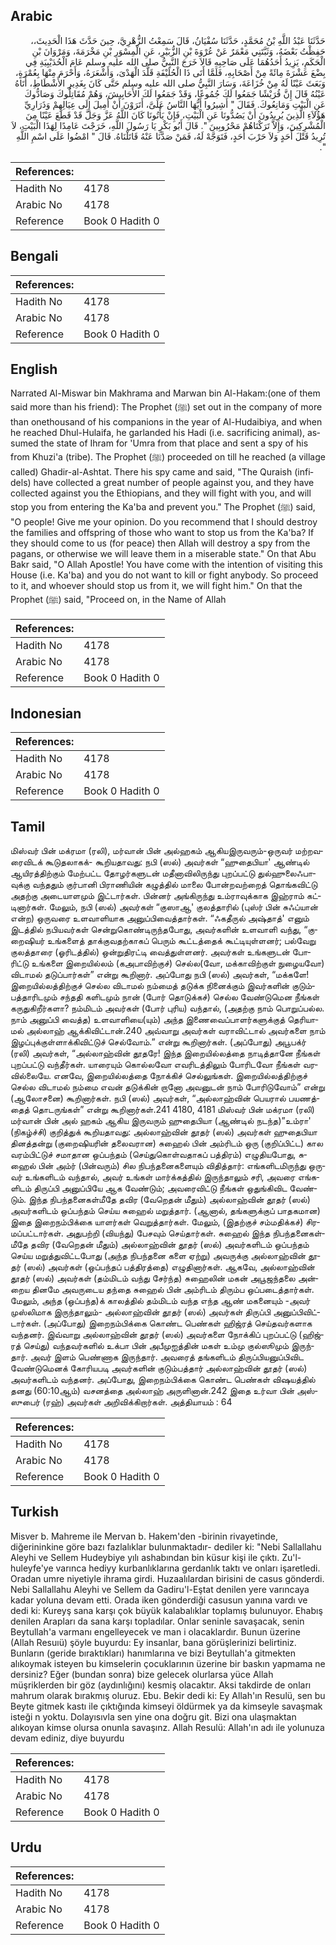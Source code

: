 ## Arabic


<div dir="rtl" lang="ar" style={{fontSize:'larger',backgroundColor:'#f8f9fa',padding:20}}>
حَدَّثَنَا عَبْدُ اللَّهِ بْنُ مُحَمَّدٍ، حَدَّثَنَا سُفْيَانُ، قَالَ سَمِعْتُ الزُّهْرِيَّ، حِينَ حَدَّثَ هَذَا الْحَدِيثَ،، حَفِظْتُ بَعْضَهُ، وَثَبَّتَنِي مَعْمَرٌ عَنْ عُرْوَةَ بْنِ الزُّبَيْرِ، عَنِ الْمِسْوَرِ بْنِ مَخْرَمَةَ، وَمَرْوَانَ بْنِ الْحَكَمِ، يَزِيدُ أَحَدُهُمَا عَلَى صَاحِبِهِ قَالاَ خَرَجَ النَّبِيُّ صلى الله عليه وسلم عَامَ الْحُدَيْبِيَةِ فِي بِضْعَ عَشْرَةَ مِائَةً مِنْ أَصْحَابِهِ، فَلَمَّا أَتَى ذَا الْحُلَيْفَةِ قَلَّدَ الْهَدْىَ، وَأَشْعَرَهُ، وَأَحْرَمَ مِنْهَا بِعُمْرَةٍ، وَبَعَثَ عَيْنًا لَهُ مِنْ خُزَاعَةَ، وَسَارَ النَّبِيُّ صلى الله عليه وسلم حَتَّى كَانَ بِغَدِيرِ الأَشْطَاطِ، أَتَاهُ عَيْنُهُ قَالَ إِنَّ قُرَيْشًا جَمَعُوا لَكَ جُمُوعًا، وَقَدْ جَمَعُوا لَكَ الأَحَابِيشَ، وَهُمْ مُقَاتِلُوكَ وَصَادُّوكَ عَنِ الْبَيْتِ وَمَانِعُوكَ‏.‏ فَقَالَ ‏"‏ أَشِيرُوا أَيُّهَا النَّاسُ عَلَىَّ، أَتَرَوْنَ أَنْ أَمِيلَ إِلَى عِيَالِهِمْ وَذَرَارِيِّ هَؤُلاَءِ الَّذِينَ يُرِيدُونَ أَنْ يَصُدُّونَا عَنِ الْبَيْتِ، فَإِنْ يَأْتُونَا كَانَ اللَّهُ عَزَّ وَجَلَّ قَدْ قَطَعَ عَيْنًا مِنَ الْمُشْرِكِينَ، وَإِلاَّ تَرَكْنَاهُمْ مَحْرُوبِينَ ‏"‏‏.‏ قَالَ أَبُو بَكْرٍ يَا رَسُولَ اللَّهِ، خَرَجْتَ عَامِدًا لِهَذَا الْبَيْتِ، لاَ تُرِيدُ قَتْلَ أَحَدٍ وَلاَ حَرْبَ أَحَدٍ، فَتَوَجَّهْ لَهُ، فَمَنْ صَدَّنَا عَنْهُ قَاتَلْنَاهُ‏.‏ قَالَ ‏"‏ امْضُوا عَلَى اسْمِ اللَّهِ ‏"‏‏.‏
</div>
<div style={{backgroundColor:'#f8f9fa',padding:20, marginBottom: 10}}><table> <thead> <tr> <th>References:</th> <th></th> </tr> </thead> <tbody><tr><td>Hadith No</td><td>4178</td></tr><tr><td>Arabic No</td><td>4178</td></tr><tr><td>Reference</td><td>Book 0 Hadith 0</td></tr></tbody></table></div>

## Bengali


<div dir="ltr" lang="bn" style={{fontSize:'larger',backgroundColor:'#f8f9fa',padding:20}}>

</div>
<div style={{backgroundColor:'#f8f9fa',padding:20, marginBottom: 10}}><table> <thead> <tr> <th>References:</th> <th></th> </tr> </thead> <tbody><tr><td>Hadith No</td><td>4178</td></tr><tr><td>Arabic No</td><td>4178</td></tr><tr><td>Reference</td><td>Book 0 Hadith 0</td></tr></tbody></table></div>

## English


<div dir="ltr" lang="en" style={{fontSize:'larger',backgroundColor:'#f8f9fa',padding:20}}>
Narrated Al-Miswar bin Makhrama and Marwan bin Al-Hakam:(one of them said more than his friend): The Prophet (ﷺ) set out in the company of more than onethousand of his companions in the year of Al-Hudaibiya, and when he reached Dhul-Hulaifa, he garlanded his Hadi (i.e. sacrificing animal), assumed the state of Ihram for 'Umra from that place and sent a spy of his from Khuzi'a (tribe). The Prophet (ﷺ) proceeded on till he reached (a village called) Ghadir-al-Ashtat. There his spy came and said, "The Quraish (infidels) have collected a great number of people against you, and they have collected against you the Ethiopians, and they will fight with you, and will stop you from entering the Ka'ba and prevent you." The Prophet (ﷺ) said, "O people! Give me your opinion. Do you recommend that I should destroy the families and offspring of those who want to stop us from the Ka'ba? If they should come to us (for peace) then Allah will destroy a spy from the pagans, or otherwise we will leave them in a miserable state." On that Abu Bakr said, "O Allah Apostle! You have come with the intention of visiting this House (i.e. Ka'ba) and you do not want to kill or fight anybody. So proceed to it, and whoever should stop us from it, we will fight him." On that the Prophet (ﷺ) said, "Proceed on, in the Name of Allah
</div>
<div style={{backgroundColor:'#f8f9fa',padding:20, marginBottom: 10}}><table> <thead> <tr> <th>References:</th> <th></th> </tr> </thead> <tbody><tr><td>Hadith No</td><td>4178</td></tr><tr><td>Arabic No</td><td>4178</td></tr><tr><td>Reference</td><td>Book 0 Hadith 0</td></tr></tbody></table></div>

## Indonesian


<div dir="ltr" lang="id" style={{fontSize:'larger',backgroundColor:'#f8f9fa',padding:20}}>

</div>
<div style={{backgroundColor:'#f8f9fa',padding:20, marginBottom: 10}}><table> <thead> <tr> <th>References:</th> <th></th> </tr> </thead> <tbody><tr><td>Hadith No</td><td>4178</td></tr><tr><td>Arabic No</td><td>4178</td></tr><tr><td>Reference</td><td>Book 0 Hadith 0</td></tr></tbody></table></div>

## Tamil


<div dir="ltr" lang="ta" style={{fontSize:'larger',backgroundColor:'#f8f9fa',padding:20}}>
மிஸ்வர் பின் மக்ரமா (ரலி), மர்வான் பின் அல்ஹகம் ஆகியஇருவரும்-ஒருவர் மற்றவரைவிடக் கூடுதலாகக்- கூறியதாவது: நபி (ஸல்) அவர்கள் “ஹுதைபியா' ஆண்டில் ஆயிரத்திற்கும் மேற்பட்ட தோழர்களுடன் மதீனாவிலிருந்து புறப்பட்டு துல்ஹுலைஃபாவுக்கு வந்ததும் குர்பானி பிராணியின் கழுத்தில் மாலை போன்றவற்றைத் தொங்கவிட்டு அதற்கு அடையாளமும் இட்டார்கள். பின்னர் அங்கிருந்து உம்ராவுக்காக இஹ்ராம் கட்டினார்கள். மேலும், நபி (ஸல்) அவர்கள் “குஸாஆ' குலத்தாரில் (புஸ்ர் பின் சுஃப்யான் என்ற) ஒருவரை உளவாளியாக அனுப்பிவைத்தார்கள். “ஃகதீருல் அஷ்தாத்' எனும் இடத்தில் நபியவர்கள் சென்றுகொண்டிருந்தபோது, அவர்களின் உளவாளி வந்து, “குறைஷியர் உங்களைத் தாக்குவதற்காகப் பெரும் கூட்டத்தைக் கூட்டியுள்ளனர்; பல்வேறு குலத்தாரை (ஓரிடத்தில்) ஒன்றுதிரட்டி வைத்துள்ளனர். அவர்கள் உங்களுடன் போரிட்டு உங்களை இறையில்லம் (கஅபாவிற்குச்) செல்ல(வோ, மக்காவிற்குள் நுழையவோ) விடாமல் தடுப்பார்கள்” என்று கூறினார். அப்போது நபி (ஸல்) அவர்கள், “மக்களே! இறையில்லத்திற்குச் செல்ல விடாமல் நம்மைத் தடுக்க நினைக்கும் இவர்களின் குடும்பத்தாரிடமும் சந்ததி களிடமும் நான் (போர் தொடுக்கச்) செல்ல வேண்டுமென நீங்கள் கருதுகிறீர்களா? நம்மிடம் அவர்கள் (போர் புரிய) வந்தால், (அதற்கு நாம் பொறுப்பல்ல. நாம் அனுப்பி வைத்த) உளவாளியை(யும்) அந்த இணைவைப்பாளர்களுக்குத் தெரியாமல் அல்லாஹ் ஆக்கிவிட்டான்.240 அவ்வாறு அவர்கள் வராவிட்டால் அவர்களை நாம் இழப்புக்குள்ளாக்கிவிட்டுச் செல்வோம்.” என்று கூறினார்கள். (அப்போது) அபூபக்ர் (ரலி) அவர்கள், “அல்லாஹ்வின் தூதரே! இந்த இறையில்லத்தை நாடித்தானே நீங்கள் புறப்பட்டு வந்தீர்கள். யாரையும் கொல்லவோ எவரிடத்திலும் போரிடவோ நீங்கள் வரவில்லையே. எனவே, இறையில்லத்தை நோக்கிச் செல்லுங்கள். இறையில்லத்திற்குச் செல்ல விடாமல் நம்மை எவன் தடுக்கின் றானோ அவனுடன் நாம் போரிடுவோம்” என்று (ஆலோசனை) கூறினார்கள். நபி (ஸல்) அவர்கள், “அல்லாஹ்வின் பெயரால் பயணத்தைத் தொடருங்கள்” என்று கூறினார்கள்.241 4180, 4181 மிஸ்வர் பின் மக்ரமா (ரலி) மர்வான் பின் அல் ஹகம் ஆகிய இருவரும் ஹுதைபியா (ஆண்டில் நடந்த)”உம்ரா' (நிகழ்ச்சி) குறித்துக் கூறியதாவது: அல்லாஹ்வின் தூதர் (ஸல்) அவர்கள் ஹுதைபியா தினத்தன்று (குறைஷியரின் தலைவரான) சுஹைல் பின் அம்ரிடம் ஒரு (குறிப்பிட்ட) கால வரம்பிட்டுச் சமாதான ஒப்பந்தம் (செய்துகொள்வதாகப் பத்திரம்) எழுதியபோது, சுஹைல் பின் அம்ர் (பின்வரும்) சில நிபந்தனைகளையும் விதித்தார்: எங்களிடமிருந்து ஒருவர் உங்களிடம் வந்தால், அவர் உங்கள் மார்க்கத்தில் இருந்தாலும் சரி, அவரை எங்களிடம் திருப்பி அனுப்பியே ஆக வேண்டும்; அவரைவிட்டு நீங்கள் ஒதுங்கிவிட வேண்டும். இந்த நிபந்தனைகள்மீதே தவிர (வேறெதன் மீதும்) அல்லாஹ்வின் தூதர் (ஸல்) அவர்களிடம் ஒப்பந்தம் செய்ய சுஹைல் மறுத்தார். (ஆனால், தங்களுக்குப் பாதகமான) இதை இறைநம்பிக்கை யாளர்கள் வெறுத்தார்கள். மேலும், (இதற்குச் சம்மதிக்கச்) சிரமப்பட்டார்கள். அதுபற்றி (வியந்து) பேசவும் செய்தார்கள். சுஹைல் இந்த நிபந்தனைகள்மீதே தவிர (வேறெதன் மீதும்) அல்லாஹ்வின் தூதர் (ஸல்) அவர்களிடம் ஒப்பந்தம் செய்ய மறுத்துவிட்டபோது (அந்த நிபந்தனை களை ஏற்று) அவருக்கு அல்லாஹ்வின் தூதர் (ஸல்) அவர்கள் (ஒப்பந்தப் பத்திரத்தை) எழுதினார்கள். ஆகவே, அல்லாஹ்வின் தூதர் (ஸல்) அவர்கள் (தம்மிடம் வந்து சேர்ந்த) சுஹைலின் மகன் அபூஜந்தலை அன்றைய தினமே அவருடைய தந்தை சுஹைல் பின் அம்ரிடம் திரும்ப ஒப்படைத்தார்கள். மேலும், அந்த (ஒப்பந்த)க் காலத்தில் தம்மிடம் வந்த எந்த ஆண் மகனையும் -அவர் முஸ்லிமாக இருந்தாலும்- அல்லாஹ்வின் தூதர் (ஸல்) அவர்கள் திருப்பி அனுப்பிவிட்டார்கள். (அப்போது) இறைநம்பிக்கை கொண்ட பெண்கள் ஹிஜ்ரத் செய்தவர்களாக வந்தனர். இவ்வாறு அல்லாஹ்வின் தூதர் (ஸல்) அவர்களை நோக்கிப் புறப்பட்டு (ஹிஜ்ரத் செய்து) வந்தவர்களில் உக்பா பின் அபீமுஐத்தின் மகள் உம்மு குல்ஸூமும் இருந்தார். அவர் இளம் பெண்ணாக இருந்தார். அவரைத் தங்களிடம் திருப்பியனுப்பிவிட வேண்டுமெனக் கோரியபடி அவர்களின் குடும்பத்தார் அல்லாஹ்வின் தூதர் (ஸல்) அவர்களிடம் வந்தனர். அப்போது, இறைநம்பிக்கை கொண்ட பெண்கள் விஷயத்தில் தனது (60:10ஆம்) வசனத்தை அல்லாஹ் அருளினான்.242 இதை உர்வா பின் அஸ்ஸுபைர் (ரஹ்) அவர்கள் அறிவிக்கிறார்கள். அத்தியாயம் : 64
</div>
<div style={{backgroundColor:'#f8f9fa',padding:20, marginBottom: 10}}><table> <thead> <tr> <th>References:</th> <th></th> </tr> </thead> <tbody><tr><td>Hadith No</td><td>4178</td></tr><tr><td>Arabic No</td><td>4178</td></tr><tr><td>Reference</td><td>Book 0 Hadith 0</td></tr></tbody></table></div>

## Turkish


<div dir="ltr" lang="tr" style={{fontSize:'larger',backgroundColor:'#f8f9fa',padding:20}}>
Misver b. Mahreme ile Mervan b. Hakem'den -birinin rivayetinde, diğerininkine göre bazı fazlalıklar bulunmaktadır- dediler ki: "Nebi Sallallahu Aleyhi ve Sellem Hudeybiye yılı ashabından bin küsur kişi ile çıktı. Zu'l-huleyfe'ye varınca hediyy kurbanlıklarına gerdanlık taktı ve onları işaretledi. Oradan umre niyetiyle ihrama girdi. Huzaalılardan birisini de casus gönderdi. Nebi Sallallahu Aleyhi ve Sellem da Gadiru'l-Eştat denilen yere varıncaya kadar yoluna devam etti. Orada iken gönderdiği casusun yanına vardı ve dedi ki: Kureyş sana karşı çok büyük kalabalıklar toplamış bulunuyor. Ehabış denilen Arapları da sana karşı topladılar. Onlar seninle savaşacak, senin Beytullah'a varmanı engelleyecek ve man i olacaklardır. Bunun üzerine (Allah Resuıü) şöyle buyurdu: Ey insanlar, bana görüşlerinizi belirtiniz. Bunların (geride bıraktıkları) hanımlarına ve bizi Beytullah'a gitmekten alıkoymak isteyen bu kimselerin çocuklarının üzerine bir baskın yapmama ne dersiniz? Eğer (bundan sonra) bize gelecek olurlarsa yüce Allah müşriklerden bir göz (aydınlığını) kesmiş olacaktır. Aksi takdirde de onları mahrum olarak bırakmış oluruz. Ebu. Bekir dedi ki: Ey Allah'ın Resulü, sen bu Beyte gitmek kastı ile çıktığında kimseyi öldürmek ya da kimseyle savaşmak isteği n yoktu. Dolayısıvla sen yine ona doğru git. Bizi ona ulaşmaktan alıkoyan kimse olursa onunla savaşınz. Allah Resulü: Allah'ın adı ile yolunuza devam ediniz, diye buyurdu
</div>
<div style={{backgroundColor:'#f8f9fa',padding:20, marginBottom: 10}}><table> <thead> <tr> <th>References:</th> <th></th> </tr> </thead> <tbody><tr><td>Hadith No</td><td>4178</td></tr><tr><td>Arabic No</td><td>4178</td></tr><tr><td>Reference</td><td>Book 0 Hadith 0</td></tr></tbody></table></div>

## Urdu


<div dir="rtl" lang="ur" style={{fontSize:'larger',backgroundColor:'#f8f9fa',padding:20}}>

</div>
<div style={{backgroundColor:'#f8f9fa',padding:20, marginBottom: 10}}><table> <thead> <tr> <th>References:</th> <th></th> </tr> </thead> <tbody><tr><td>Hadith No</td><td>4178</td></tr><tr><td>Arabic No</td><td>4178</td></tr><tr><td>Reference</td><td>Book 0 Hadith 0</td></tr></tbody></table></div>